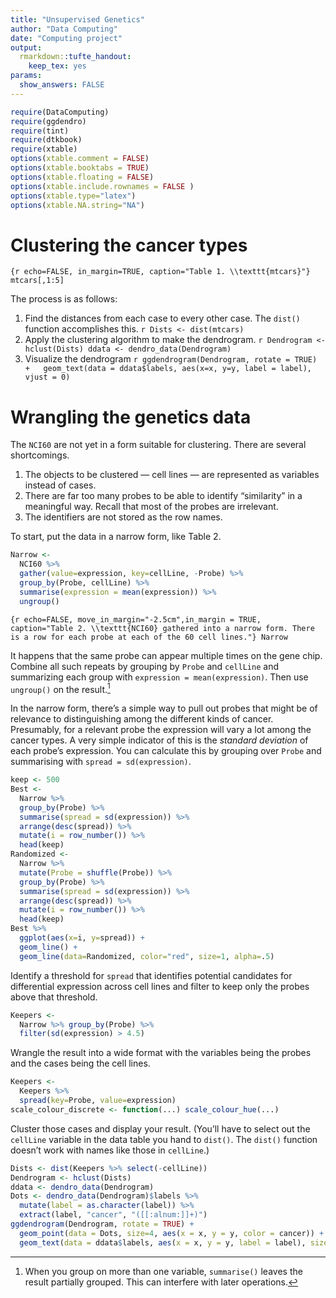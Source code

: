 ```yaml
---
title: "Unsupervised Genetics"
author: "Data Computing"
date: "Computing project"
output: 
  rmarkdown::tufte_handout:
    keep_tex: yes
params:
  show_answers: FALSE
---
```


```r
require(DataComputing)
require(ggdendro)
require(tint)
require(dtkbook)
require(xtable)
options(xtable.comment = FALSE)
options(xtable.booktabs = TRUE)
options(xtable.floating = FALSE)
options(xtable.include.rownames = FALSE )
options(xtable.type="latex")
options(xtable.NA.string="NA")
```
\begin{small}

There are many different kinds of cancer, often given the name of the tissue in which they originate: lung cancer, ovarian cancer, prostate cancer, and so on.

In this exercise, you are going to look for possible relationships among different cancer types.  The basis for this will be the data in \texttt{NCI60}, which records the level of gene expression indicated by each of 41,078 probes against each of 60 different cell lines collected from different people with different kinds of cancer.


Looking at so many probes is a kind of shotgun approach enabled by 
{\em microarray} chips.  It's assumed that only a few genes might be involved in any given type of cancer; by looking at the expression of many genes, it's hoped to be able to identify those few.
\end{small}

# Clustering the cancer types

\begin{small}
The point of clustering is to identify pairs or sets of cases that are similar.  In *hierarchical clustering*, the pairs or sets are themselves grouped together in terms of similarity.  The result is a kind of tree, a *dendrogram*, that shows which cases and sets of cases are similar.

```r
Dists <- dist(mtcars)
Dendrogram <- hclust(Dists)
ddata <- dendro_data(Dendrogram)
ggdendrogram(Dendrogram, rotate = TRUE) +
  geom_text(data = ddata$labels, aes(x=x, y=y, label = label), hjust = 0, vjust = 1) +
  theme_void()
```

As an example, here is a dendrogram constructed for the different cars in `mtcars`.  There are two major groups of cars.  From the base of the tree, two branches identify two major groups of cars.  Each of those groups is subdivided, with the process repeating until reaching a *leaf*: an individual case.  The level of the horizontal line connecting two sub-branches indicates the distance between those sub-branches.  For example, the Honda Civic, Toyota Corolla, and Fiat 128 are quite similar.

Glyph-ready data for constructing a dendrogram is in the usual tidy form, with the cases being the objects to cluster and the variables being the means to judge similarity between cases. The `mtcars` data table is already in glyph-ready form; take a look! Note that the identifiers for the object, e.g. "Datsun 710," are not stored in a variable but in the *row names* of the data table.

\end{small}

```{r echo=FALSE, in_margin=TRUE, caption="Table 1. \\texttt{mtcars}"}
mtcars[,1:5] 
```


The process is as follows:

\enlargethispage{1.5in}

1. Find the distances from each case to every other case.  The `dist()` function accomplishes this.
    ```r
Dists <- dist(mtcars)
```
\vspace*{-.2in}
2. Apply the clustering algorithm to make the dendrogram.
    ```r
Dendrogram <- hclust(Dists)
ddata <- dendro_data(Dendrogram)
```
\vspace*{-.2in}
3. Visualize the dendrogram
    ```r
ggdendrogram(Dendrogram, rotate = TRUE) +
  geom_text(data = ddata$labels, aes(x=x, y=y, label = label), vjust = 0) 
```

# Wrangling the genetics data

The `NCI60` are not yet in a form suitable for clustering.  There are several shortcomings.

1. The objects to be clustered --- cell lines --- are represented as variables instead of cases.
2. There are far too many probes to be able to identify "similarity" in a meaningful way.  Recall that most of the probes are irrelevant.
3. The identifiers are not stored as the row names.

To start, put the data in a narrow form, like Table 2.
```r
Narrow <- 
  NCI60 %>%
  gather(value=expression, key=cellLine, -Probe) %>%
  group_by(Probe, cellLine) %>%
  summarise(expression = mean(expression)) %>% 
  ungroup()
```

```{r echo=FALSE, move_in_margin="-2.5cm",in_margin = TRUE, caption="Table 2. \\texttt{NCI60} gathered into a narrow form. There is a row for each probe at each of the 60 cell lines."}
Narrow
```

It happens that the same probe can appear multiple times on the gene chip.  Combine all such repeats by grouping by `Probe` and `cellLine` and summarizing each group with `expression = mean(expression)`. Then use `ungroup()` on the result.^[When you group on more than one variable, `summarise()` leaves the result partially grouped.  This can interfere with later operations.]

In the narrow form, there's a simple way to pull out probes that might be of relevance to distinguishing among the different kinds of cancer.  Presumably, for a relevant probe the expression will vary a lot among the cancer types.  A very simple indicator of this is the *standard deviation* of each probe's expression. You can calculate this by grouping over `Probe` and summarising with `spread = sd(expression)`.

```r
keep <- 500
Best <-
  Narrow %>%
  group_by(Probe) %>%
  summarise(spread = sd(expression)) %>%
  arrange(desc(spread)) %>%
  mutate(i = row_number()) %>%
  head(keep)
Randomized <-
  Narrow %>%
  mutate(Probe = shuffle(Probe)) %>%
  group_by(Probe) %>%
  summarise(spread = sd(expression)) %>%
  arrange(desc(spread)) %>%
  mutate(i = row_number()) %>%
  head(keep)
Best %>% 
  ggplot(aes(x=i, y=spread)) + 
  geom_line() +
  geom_line(data=Randomized, color="red", size=1, alpha=.5)
```

Identify a threshold for `spread` that identifies potential candidates for differential expression across cell lines and filter to keep only the probes above that threshold.

```r
Keepers <-
  Narrow %>% group_by(Probe) %>%
  filter(sd(expression) > 4.5)
```

Wrangle the result into a wide format with the variables being the probes and the cases being the cell lines. 

```r
Keepers <-
  Keepers %>%
  spread(key=Probe, value=expression)
scale_colour_discrete <- function(...) scale_colour_hue(...)
```

\enlargethispage{1.5in}

Cluster those cases and display your result. (You'll have to select out the `cellLine` variable in the data table you hand to `dist()`. The `dist()` function doesn't work with names like those in `cellLine`.)


```r
Dists <- dist(Keepers %>% select(-cellLine))
Dendrogram <- hclust(Dists)
ddata <- dendro_data(Dendrogram)
Dots <- dendro_data(Dendrogram)$labels %>%
  mutate(label = as.character(label)) %>%
  extract(label, "cancer", "([[:alnum:]]+)")
ggdendrogram(Dendrogram, rotate = TRUE) + 
  geom_point(data = Dots, size=4, aes(x = x, y = y, color = cancer)) +
  geom_text(data = ddata$labels, aes(x = x, y = y, label = label), size = 3, vjust = 1) + theme_void()

```

